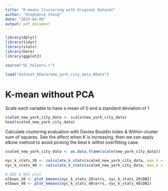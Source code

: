 ---
title: "K-means Clustering with Original Dataset"
author: "Stephanie Cheng"
date: "2025-04-09"
output: pdf_document
---

```{r setup, include=FALSE}
library(dplyr)
library(tidyr)
library(stats)
library(here)
library(ggplot2)

source("UL_helpers.r")

load("dataset_RData/new_york_city_data.RData")
```

# K-mean without PCA
Scale each variable to have a mean of 0 and a standard deviation of 1
```{r scale data}
scaled_new_york_city_data <- scale(new_york_city_data)
head(scaled_new_york_city_data)
```

Calculate clustering evaluation with Davies Bouldin index & Within-cluster sum of squares.
See the affect when K is increasing, then we can apply elbow method to avoid 
picking the best k within overfitting case. 
```{r Clustering Metrics}
scaled_new_york_city_data <- as.data.frame(scale(new_york_city_data))

nyc_k_stats_20 <- calculate_k_stats(scaled_new_york_city_data, max_k = 20)
nyc_k_stats_40 <- calculate_k_stats(scaled_new_york_city_data, max_k = 40)

# DBI & WSS plot
elbows_20 <- plot_kmeans(nyc_k_stats_20$errs, nyc_k_stats_20$DBI)
elbows_40 <- plot_kmeans(nyc_k_stats_40$errs, nyc_k_stats_40$DBI)
```

